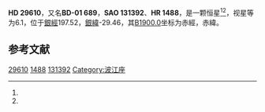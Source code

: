 {{Starbox begin
| name = HD 29610
}}
{{Starbox observe
| epoch = [[J2000.0|J2000.0]]
| constell = {{星座名待查}}<ref name=SIMBAD>{{cite web
 | url=http://simbad.u-strasbg.fr/simbad/sim-id?Ident=HR+1488
 | title=Pulsating variable Star
 | publisher=Centre de Données astronomiques de Strasbourg
 | work=SIMBAD
 | accessdate=2012-07-13
 | archive-date=2020-02-01
 | archive-url=https://web.archive.org/web/20200201075547/http://simbad.u-strasbg.fr/simbad/sim-id?Ident=HR+1488
 }}</ref><ref name=DATA>{{cite web
 | url=http://vizier.u-strasbg.fr/viz-bin/VizieR-5?-out.add=.&-source=5050&-corr=PK=HR&-out.max=9999&HR=1488
 | title=VizieR Detailed Page
 | accessdate=2012-07-13
 | archive-date=2016-03-05
 | archive-url=https://web.archive.org/web/20160305221926/http://vizier.u-strasbg.fr/viz-bin/VizieR-5?-out.add=.&-source=5050&-corr=PK=HR&-out.max=9999&HR=1488
 | dead-url=no
 }}</ref>
| 星官 = 
| ra = {{RA|4|39|47.2}}<ref name=SIMBAD /><ref name=DATA />
| dec = {{DEC|-1|3|10}}<ref name=SIMBAD /><ref name=DATA />
| appmag_v = 6.1<ref name=SIMBAD /><ref name=DATA />
}}
{{Starbox character
| class = K0<ref name=SIMBAD /><ref name=DATA />
| b-v = 0.94<ref name=SIMBAD /><ref name=DATA />
| u-b = 0.7<ref name=SIMBAD /><ref name=DATA />
| r-i = <ref name=SIMBAD /><ref name=DATA />
| variable = 
}}
{{Starbox astrometry
| radial_v = 0.7
| prop_mo_ra = 34
| parallax = 
| p_error = 
}}
{{Starbox catalog
| names =BD-01 689，[[SAO星表|SAO]] 131392，[[HD星表|HD]] 29610，[[HR星表|HR]] 1488}}
{{Starbox reference |Simbad=HR+1488}}
{{Starbox end}}

'''HD 29610'''，又名'''BD-01 689'''，'''SAO 131392'''、'''HR 1488'''，是一颗恒星<ref name=SIMBAD /><ref name=DATA />，视星等为6.1，位于[[銀道座標系|銀經]]197.52，[[銀道座標系|銀緯]]-29.46，其[[B1900.0|B1900.0]]坐标为赤經{{RA|4|34|42.2}}，赤緯{{DEC|-1|-29.46|56}}。

== 参考文献 ==
{{reflist}}

{{star-stub}}

[[Category:HD和HDE天體|29610]]
[[Category:HR天體|1488]]
[[Category:SAO天體|131392]]
[[Category:波江座|Category:波江座]]